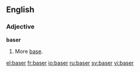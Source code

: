 ==English==

===Adjective===
'''baser'''

# {{comparative of|[[base]]}}  More [[base]].

[[el:baser]]
[[fr:baser]]
[[io:baser]]
[[ru:baser]]
[[sv:baser]]
[[vi:baser]]